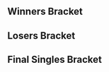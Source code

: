 {{DISPLAYTITLE:Enthusiast Gaming Live Expo 2018: ''Melee'' Singles Bracket}}{{SetGame|melee}}
{{EGLX 2018 Melee Tabs|This=3}}
==Winners Bracket==
{{16DEWBracketA2
|column-width=190
<!-- Ro16 -->
|r1m1p1=Hungrybox |r1m1p1flag=us |r1m1p1score=3
|r1m1p2=Ryan Ford |r1m1p2flag=ca |r1m1p2score=0
|r1m1win=1

|r1m2p1=Crush |r1m2p1flag=us |r1m2p1score=3
|r1m2p2=Lucky |r1m2p2flag=us |r1m2p2score=0
|r1m2win=1
|r1m2p1char1=fox |r1m2p2char1=fox |r1m2p1stock1=3 |r1m2p2stock1=0 |r1m2win1=1 |r1m2stage1=Yoshi's Story
|r1m2p1char2=fox |r1m2p2char2=fox |r1m2p1stock2=2 |r1m2p2stock2=0 |r1m2win2=1 |r1m2stage2=Pokémon Stadium
|r1m2p1char3=fox |r1m2p2char3=fox |r1m2p1stock3=2 |r1m2p2stock3=0 |r1m2win3=1 |r1m2stage3=Pokémon Stadium
|r1m2date=March 10, 2018
|r1m2details={{BracketMatchDetails|reddit=|comment=|vod=}}

|r1m3p1=Axe |r1m3p1flag=us |r1m3p1score=3
|r1m3p2=La Luna |r1m3p2flag=us |r1m3p2score=1
|r1m3win=1
|r1m3p1char1=pikachu |r1m3p2char1=marth |r1m3p1stock1=0 |r1m3p2stock1=1 |r1m3win1=2 |r1m3stage1=Battlefield
|r1m3p1char2=pikachu |r1m3p2char2=marth |r1m3p1stock2=1 |r1m3p2stock2=0 |r1m3win2=1 |r1m3stage2=Dream Land
|r1m3p1char3=pikachu |r1m3p2char3=marth |r1m3p1stock3=3 |r1m3p2stock3=0 |r1m3win3=1 |r1m3stage3=Yoshi's Story
|r1m3p1char4=pikachu |r1m3p2char4=marth |r1m3p1stock4=3 |r1m3p2stock4=0 |r1m3win4=1 |r1m3stage4=Pokémon Stadium
|r1m3date=March 10, 2018
|r1m3details={{BracketMatchDetails|reddit=|comment=|vod=}}

|r1m4p1=Wizzrobe |r1m4p1flag=us |r1m4p1score=3
|r1m4p2=Duck |r1m4p2flag=us |r1m4p2score=1
|r1m4win=1

|r1m5p1=Plup |r1m5p1flag=us |r1m5p1score=3
|r1m5p2=MikeHaze |r1m5p2flag=us |r1m5p2score=1
|r1m5win=1
|r1m5p1char1=sheik |r1m5p2char1=fox |r1m5p1stock1=2 |r1m5p2stock1=0 |r1m5win1=1 |r1m5stage1=Dream Land
|r1m5p1char2=fox |r1m5p2char2=fox |r1m5p1stock2=0 |r1m5p2stock2=1 |r1m5win2=2 |r1m5stage2=Pokémon Stadium
|r1m5p1char3=sheik |r1m5p2char3=fox |r1m5p1stock3=3 |r1m5p2stock3=0 |r1m5win3=1 |r1m5stage3=Battlefield
|r1m5p1char4=fox |r1m5p2char4=fox |r1m5p1stock4=1 |r1m5p2stock4=0 |r1m5win4=1 |r1m5stage4=Final Destination
|r1m5date=March 10, 2018
|r1m5details={{BracketMatchDetails|reddit=|comment=|vod=}}

|r1m6p1=Zain |r1m6p1flag=us |r1m6p1score=0
|r1m6p2=HugS |r1m6p2flag=us |r1m6p2score=3
|r1m6win=2
|r1m6p1char1=marth |r1m6p2char1=samus |r1m6p1stock1=0 |r1m6p2stock1=1 |r1m6win1=2 |r1m6stage1=Fountain of Dreams
|r1m6p1char2=marth |r1m6p2char2=samus |r1m6p1stock2=0 |r1m6p2stock2=1 |r1m6win2=2 |r1m6stage2=Yoshi's Story
|r1m6p1char3=marth |r1m6p2char3=samus |r1m6p1stock3=0 |r1m6p2stock3=1 |r1m6win3=2 |r1m6stage3=Yoshi's Story
|r1m6date=March 10, 2018
|r1m6details={{BracketMatchDetails|reddit=|comment=|vod=}}

|r1m7p1=Mew2King |r1m7p1flag=us |r1m7p1score=3
|r1m7p2=Ice |r1m7p2flag=de |r1m7p2score=0
|r1m7win=1
|r1m7p1char1=marth |r1m7p2char1=fox |r1m7p1stock1=2 |r1m7p2stock1=0 |r1m7win1=1 |r1m7stage1=Battlefield
|r1m7p1char2=marth |r1m7p2char2=fox |r1m7p1stock2=1 |r1m7p2stock2=0 |r1m7win2=1 |r1m7stage2=Dream Land
|r1m7p1char3=marth |r1m7p2char3=fox |r1m7p1stock3=2 |r1m7p2stock3=0 |r1m7win3=1 |r1m7stage3=Dream Land
|r1m7date=March 10, 2018
|r1m7details={{BracketMatchDetails|reddit=|comment=|vod=}}

|r1m8p1=SFAT |r1m8p1flag=us |r1m8p1score=3
|r1m8p2=aMSa |r1m8p2flag=jp |r1m8p2score=0
|r1m8win=1
|r1m8p1char1=fox |r1m8p2char1=yoshi |r1m8p1stock1=1 |r1m8p2stock1=0 |r1m8win1=1 |r1m8stage1=Battlefield
|r1m8p1char2=fox |r1m8p2char2=yoshi |r1m8p1stock2=1 |r1m8p2stock2=0 |r1m8win2=1 |r1m8stage2=Yoshi's Story
|r1m8p1char3=fox |r1m8p2char3=yoshi |r1m8p1stock3=1 |r1m8p2stock3=0 |r1m8win3=1 |r1m8stage3=Yoshi's Story
|r1m8date=March 10, 2018
|r1m8details={{BracketMatchDetails|reddit=|comment=|vod=}}

<!-- QUARTERFINALS -->
|r2m1p1=Hungrybox |r2m1p1flag=us |r2m1p1score=3
|r2m1p2=Crush |r2m1p2flag=us |r2m1p2score=0
|r2m1win=1
|r2m1p1char1=puff |r2m1p2char1=fox |r2m1p1stock1=2 |r2m1p2stock1=0 |r2m1win1=1 |r2m1stage1=Battlefield
|r2m1p1char2=puff |r2m1p2char2=fox |r2m1p1stock2=2 |r2m1p2stock2=0 |r2m1win2=1 |r2m1stage2=Pokémon Stadium
|r2m1p1char3=puff |r2m1p2char3=fox |r2m1p1stock3=2 |r2m1p2stock3=0 |r2m1win3=1 |r2m1stage3=Pokémon Stadium
|r2m1date=March 10, 2018
|r2m1details={{BracketMatchDetails|reddit=|comment=|vod=}}

|r2m2p1=Axe |r2m2p1flag=us |r2m2p1score=1
|r2m2p2=Wizzrobe |r2m2p2flag=us |r2m2p2score=3
|r2m2win=2
|r2m2p1char1=pikachu |r2m2p2char1=cf |r2m2p1stock1=0 |r2m2p2stock1=1 |r2m2win1=2 |r2m2stage1=Battlefield
|r2m2p1char2=pikachu |r2m2p2char2=cf |r2m2p1stock2=1 |r2m2p2stock2=0 |r2m2win2=1 |r2m2stage2=Final Destination
|r2m2p1char3=pikachu |r2m2p2char3=cf |r2m2p1stock3=0 |r2m2p2stock3=2 |r2m2win3=2 |r2m2stage3=Yoshi's Story
|r2m2p1char4=pikachu |r2m2p2char4=cf |r2m2p1stock4=0 |r2m2p2stock4=1 |r2m2win4=2 |r2m2stage4=Fountain of Dreams
|r2m2date=March 10, 2018
|r2m2details={{BracketMatchDetails|reddit=|comment=|vod=}}

|r2m3p1=Plup |r2m3p1flag=us |r2m3p1score=3
|r2m3p2=HugS |r2m3p2flag=us |r2m3p2score=0
|r2m3win=1
|r2m3p1char1=sheik |r2m3p2char1=samus |r2m3p1stock1=1 |r2m3p2stock1=0 |r2m3win1=1 |r2m3stage1=Yoshi's Story
|r2m3p1char2=sheik |r2m3p2char2=samus |r2m3p1stock2=2 |r2m3p2stock2=0 |r2m3win2=1 |r2m3stage2=Dream Land
|r2m3p1char3=sheik |r2m3p2char3=samus |r2m3p1stock3=1 |r2m3p2stock3=0 |r2m3win3=1 |r2m3stage3=Dream Land
|r2m3date=March 10, 2018
|r2m3details={{BracketMatchDetails|reddit=|comment=|vod=}}

|r2m4p1=Mew2King |r2m4p1flag=us |r2m4p1score=3
|r2m4p2=SFAT |r2m4p2flag=us |r2m4p2score=0
|r2m4win=1
|r2m4p1char1=marth |r2m4p2char1=fox |r2m4p1stock1=2 |r2m4p2stock1=0 |r2m4win1=1 |r2m4stage1=Fountain of Dreams
|r2m4p1char2=marth |r2m4p2char2=fox |r2m4p1stock2=2 |r2m4p2stock2=0 |r2m4win2=1 |r2m4stage2=Dream Land
|r2m4p1char3=marth |r2m4p2char3=fox |r2m4p1stock3=2 |r2m4p2stock3=0 |r2m4win3=1 |r2m4stage3=Pokémon Stadium
|r2m4date=March 10, 2018
|r2m4details={{BracketMatchDetails|reddit=|comment=|vod=}}

<!-- SEMIFINALS -->
|r3m1p1=Hungrybox |r3m1p1flag=us |r3m1p1score=3
|r3m1p2=Wizzrobe |r3m1p2flag=us |r3m1p2score=2
|r3m1p1char1=puff |r3m1p2char1=cf |r3m1p1stock1=0 |r3m1p2stock1=1 |r3m1win1=2 |r3m1stage1=Final Destination
|r3m1p1char2=puff |r3m1p2char2=cf |r3m1p1stock2=1 |r3m1p2stock2=0 |r3m1win2=1 |r3m1stage2=Dream Land
|r3m1p1char3=puff |r3m1p2char3=cf |r3m1p1stock3=3 |r3m1p2stock3=0 |r3m1win3=1 |r3m1stage3=Yoshi's Story
|r3m1p1char4=puff |r3m1p2char4=cf |r3m1p1stock4=0 |r3m1p2stock4=1 |r3m1win4=2 |r3m1stage4=Pokémon Stadium
|r3m1p1char5=puff |r3m1p2char5=cf |r3m1p1stock5=2 |r3m1p2stock5=0 |r3m1win5=1 |r3m1stage5=Battlefield
|r3m1win=1

|r3m2p1=Plup |r3m2p1flag=us |r3m2p1score=3
|r3m2p2=Mew2King |r3m2p2flag=us |r3m2p2score=1
|r3m2p1char1=fox |r3m2p2char1=fox |r3m2p1stock1=2 |r3m2p2stock1=0 |r3m2win1=1 |r3m2stage1=Fountain of Dreams
|r3m2p1char2=sheik |r3m2p2char2=sheik |r3m2p1stock2=0 |r3m2p2stock2=1 |r3m2win2=2 |r3m2stage2=Final Destination
|r3m2p1char3=sheik |r3m2p2char3=sheik |r3m2p1stock3=2 |r3m2p2stock3=0 |r3m2win3=1 |r3m2stage3=Fountain of Dreams
|r3m2p1char4=sheik |r3m2p2char4=sheik |r3m2p1stock4=2 |r3m2p2stock4=0 |r3m2win4=1 |r3m2stage4=Pokémon Stadium
|r3m2win=1
}}

==Losers Bracket==
{{32DELBracketSmwA
|tourneylink=Enthusiast Gaming Live Expo/2018/Melee
|tourneyname=Enthusiast Gaming Live Expo 2018
|l1placement=25-32
|l2placement=17-24
|l3placement=13-16
|l4placement=9-12
|l5placement=7-8
|l6placement=5-6

|l1m1p1=Swedish Delight |l1m1p1flag=us |l1m1p1score=3 |l1m1win=1
|l1m1p2=Crunch |l1m1p2flag=us |l1m1p2score=0
|l1m2p1=Moky |l1m2p1flag=ca |l1m2p1score=2 |l1m2win=2
|l1m2p2=Nightmare |l1m2p2flag=ca |l1m2p2score=3
|l1m3p1=KJH |l1m3p1flag=us |l1m3p1score=3 |l1m3win=1
|l1m3p2=PewPewU |l1m3p2flag=us |l1m3p2score=2
|l1m4p1=Kage |l1m4p1flag=ca |l1m4p1score=3 |l1m4win=1
|l1m4p2=R2DLiu |l1m4p2flag=us |l1m4p2score=1
|l1m5p1=Heartstrings |l1m5p1flag=us |l1m5p1score=3 |l1m5win=1
|l1m5p2=Monib |l1m5p2flag=ca |l1m5p2score=2
|l1m6p1=Trulliam |l1m6p1flag=ca |l1m6p1score=1 |l1m6win=2
|l1m6p2=Legend |l1m6p2flag=ca |l1m6p2score=3
|l1m7p1=Faust |l1m7p1flag=ca |l1m7p1score=0 |l1m7win=2
|l1m7p2=Fork |l1m7p2flag=ca |l1m7p2score=3
|l1m8p1=Prince Abu |l1m8p1flag=us |l1m8p1score=3 |l1m8win=1
|l1m8p2=The Wanderer |l1m8p2flag=ca |l1m8p2score=0

|l2m1p1=aMSa |l2m1p1flag=jp |l2m1p1score=3 |l2m1win=1
|l2m1p2=Swedish Delight |l2m1p2flag=us |l2m1p2score=2
|l2m2p1=Ice |l2m2p1flag=de |l2m2p1score=3 |l2m2win=1
|l2m2p2=Nightmare |l2m2p2flag=ca |l2m2p2score=0
|l2m3p1=Zain |l2m3p1flag=us |l2m3p1score=3 |l2m3win=1
|l2m3p2=KJH |l2m3p2flag=us |l2m3p2score=1
|l2m4p1=MikeHaze |l2m4p1flag=us |l2m4p1score=3 |l2m4win=1
|l2m4p2=Kage |l2m4p2flag=ca |l2m4p2score=2
|l2m5p1=Duck |l2m5p1flag=us |l2m5p1score=3 |l2m5win=1
|l2m5p2=Heartstrings |l2m5p2flag=us |l2m5p2score=0
|l2m6p1=La Luna |l2m6p1flag=us |l2m6p1score=1 |l2m6win=2
|l2m6p2=Legend |l2m6p2flag=ca |l2m6p2score=3
|l2m7p1=Lucky |l2m7p1flag=us |l2m7p1score=3 |l2m7win=1
|l2m7p2=Fork |l2m7p2flag=ca |l2m7p2score=2
|l2m8p1=Ryan Ford |l2m8p1flag=ca |l2m8p1score=3 |l2m8win=1
|l2m8p2=Prince Abu |l2m8p2flag=us |l2m8p2score=1

|l3m1p1=aMSa |l3m1p1flag=jp |l3m1p1score=3 |l3m1win=1
|l3m1p2=Ice |l3m1p2flag=de |l3m1p2score=2
|l3m1p1char1=yoshi |l3m1p2char1=fox |l3m1p1stock1=2 |l3m1p2stock1=0 |l3m1win1=1 |l3m1stage1=Battlefield
|l3m1p1char2=yoshi |l3m1p2char2=fox |l3m1p1stock2=0 |l3m1p2stock2=2 |l3m1win2=2 |l3m1stage2=Pokémon Stadium
|l3m1p1char3=yoshi |l3m1p2char3=fox |l3m1p1stock3=1 |l3m1p2stock3=0 |l3m1win3=1 |l3m1stage3=Yoshi's Story
|l3m1p1char4=yoshi |l3m1p2char4=fox |l3m1p1stock4=0 |l3m1p2stock4=2 |l3m1win4=2 |l3m1stage4=Final Destination
|l3m1p1char5=yoshi |l3m1p2char5=fox |l3m1p1stock5=1 |l3m1p2stock5=0 |l3m1win5=1 |l3m1stage5=Fountain of Dreams
|l3m1date=March 10, 2018
|l3m1details={{BracketMatchDetails|reddit=|comment=|vod=}}

|l3m2p1=Zain |l3m2p1flag=us |l3m2p1score=3 |l3m2win=1
|l3m2p2=MikeHaze |l3m2p2flag=us |l3m2p2score=1
|l3m3p1=Duck |l3m3p1flag=us |l3m3p1score=3 |l3m3win=1
|l3m3p2=Legend |l3m3p2flag=ca |l3m3p2score=0
|l3m4p1=Lucky |l3m4p1flag=us |l3m4p1score=2 |l3m4win=2
|l3m4p2=Ryan Ford |l3m4p2flag=ca |l3m4p2score=3

|l4m1p1=Axe |l4m1p1flag=us |l4m1p1score=0 |l4m1win=2
|l4m1p2=aMSa |l4m1p2flag=jp |l4m1p2score=3
|l4m1p1char1=pikachu |l4m1p2char1=yoshi |l4m1p1stock1=0 |l4m1p2stock1=1 |l4m1win1=2 |l4m1stage1=Battlefield
|l4m1p1char2=pikachu |l4m1p2char2=yoshi |l4m1p1stock2=0 |l4m1p2stock2=2 |l4m1win2=2 |l4m1stage2=Pokémon Stadium
|l4m1p1char3=yl |l4m1p2char3=yoshi |l4m1p1stock3=0 |l4m1p2stock3=1 |l4m1win3=2 |l4m1stage3=Pokémon Stadium
|l4m1date=March 10, 2018
|l4m1details={{BracketMatchDetails|reddit=|comment=|vod=}}

|l4m2p1=Crush |l4m2p1flag=us |l4m2p1score=3 |l4m2win=1
|l4m2p2=Zain |l4m2p2flag=us |l4m2p2score=2
|l4m2p1char1=fox |l4m2p2char1=marth |l4m2p1stock1=1 |l4m2p2stock1=0 |l4m2win1=1 |l4m2stage1=Battlefield
|l4m2p1char2=fox |l4m2p2char2=marth |l4m2p1stock2=0 |l4m2p2stock2=2 |l4m2win2=2 |l4m2stage2=Final Destination
|l4m2p1char3=fox |l4m2p2char3=marth |l4m2p1stock3=0 |l4m2p2stock3=2 |l4m2win3=2 |l4m2stage3=Pokémon Stadium
|l4m2p1char4=fox |l4m2p2char4=marth |l4m2p1stock4=1 |l4m2p2stock4=0 |l4m2win4=1 |l4m2stage4=Dream Land
|l4m2p1char5=fox |l4m2p2char5=marth |l4m2p1stock5=3 |l4m2p2stock5=0 |l4m2win5=1 |l4m2stage5=Fountain of Dreams
|l4m2date=March 10, 2018
|l4m2details={{BracketMatchDetails|reddit=|comment=|vod=https://twitter.com/toph_bbq/status/972616249208377344}}

|l4m3p1=SFAT |l4m3p1flag=us |l4m3p1score=3 |l4m3win=1
|l4m3p2=Duck |l4m3p2flag=us |l4m3p2score=1
|l4m3p1char1=fox |l4m3p2char1=samus |l4m3p1stock1=2 |l4m3p2stock1=0 |l4m3win1=1 |l4m3stage1=Battlefield
|l4m3p1char2=fox |l4m3p2char2=samus |l4m3p1stock2=1 |l4m3p2stock2=0 |l4m3win2=1 |l4m3stage2=Fountain of Dreams
|l4m3p1char3=fox |l4m3p2char3=samus |l4m3p1stock3=0 |l4m3p2stock3=3 |l4m3win3=2 |l4m3stage3=Fountain of Dreams
|l4m3p1char4=fox |l4m3p2char4=samus |l4m3p1stock4=2 |l4m3p2stock4=0 |l4m3win4=1 |l4m3stage4=Pokémon Stadium
|l4m3date=March 10, 2018
|l4m3details={{BracketMatchDetails|reddit=|comment=|vod=}}

|l4m4p1=HugS |l4m4p1flag=us |l4m4p1score=2 |l4m4win=2
|l4m4p2=Ryan Ford |l4m4p2flag=ca |l4m4p2score=3
|l4m4p1char1=samus |l4m4p2char1=fox |l4m4p1stock1=2 |l4m4p2stock1=0 |l4m4win1=1 |l4m4stage1=Battlefield
|l4m4p1char2=samus |l4m4p2char2=fox |l4m4p1stock2=1 |l4m4p2stock2=0 |l4m4win2=1 |l4m4stage2=Yoshi's Story
|l4m4p1char3=samus |l4m4p2char3=sheik |l4m4p1stock3=0 |l4m4p2stock3=1 |l4m4win3=2 |l4m4stage3=Yoshi's Story
|l4m4p1char4=samus |l4m4p2char4=sheik |l4m4p1stock4=0 |l4m4p2stock4=2 |l4m4win4=2 |l4m4stage4=Fountain of Dreams
|l4m4p1char5=samus |l4m4p2char5=sheik |l4m4p1stock5=1 |l4m4p2stock5=1 |l4m4win5=2 |l4m4stage5=Dream Land
|l4m4date=March 10, 2018
|l4m4details={{BracketMatchDetails|reddit=|comment=Game 5 ended in a timeout|vod=}}

|l5m1p1=aMSa |l5m1p1flag=jp |l5m1p1score=3 |l5m1win=1
|l5m1p2=Crush |l5m1p2flag=us |l5m1p2score=2
|l5m1p1char1=yoshi |l5m1p2char1=fox |l5m1p1stock1=1 |l5m1p2stock1=0 |l5m1win1=1 |l5m1stage1=Battlefield
|l5m1p1char2=yoshi |l5m1p2char2=fox |l5m1p1stock2=0 |l5m1p2stock2=1 |l5m1win2=2 |l5m1stage2=Final Destination
|l5m1p1char3=yoshi |l5m1p2char3=fox |l5m1p1stock3=2 |l5m1p2stock3=0 |l5m1win3=1 |l5m1stage3=Fountain of Dreams
|l5m1p1char4=yoshi |l5m1p2char4=fox |l5m1p1stock4=0 |l5m1p2stock4=2 |l5m1win4=2 |l5m1stage4=Pokémon Stadium
|l5m1p1char5=yoshi |l5m1p2char5=fox |l5m1p1stock5=3 |l5m1p2stock5=0 |l5m1win5=1 |l5m1stage5=Yoshi's Story

|l5m2p1=SFAT |l5m2p1flag=us |l5m2p1score=3 |l5m2win=1
|l5m2p2=Ryan Ford |l5m2p2flag=ca |l5m2p2score=1
|l5m2p1char1=fox |l5m2p2char1=fox |l5m2p1stock1=2 |l5m2p2stock1=0 |l5m2win1=1 |l5m2stage1=Dream Land
|l5m2p1char2=fox |l5m2p2char2=fox |l5m2p1stock2=0 |l5m2p2stock2=1 |l5m2win2=2 |l5m2stage2=Fountain of Dreams
|l5m2p1char3=fox |l5m2p2char3=marth |l5m2p1stock3=3 |l5m2p2stock3=0 |l5m2win3=1 |l5m2stage3=Final Destination
|l5m2p1char4=fox |l5m2p2char4=fox |l5m2p1stock4=1 |l5m2p2stock4=0 |l5m2win4=1 |l5m2stage4=Yoshi's Story

|l6m1p1=Mew2King |l6m1p1flag=us |l6m1p1score=1 |l6m1win=2
|l6m1p2=aMSa |l6m1p2flag=jp |l6m1p2score=3
|l6m1p1char1=sheik |l6m1p2char1=yoshi |l6m1p1stock1=0 |l6m1p2stock1=1 |l6m1win1=2 |l6m1stage1=Fountain of Dreams
|l6m1p1char2=sheik |l6m1p2char2=yoshi |l6m1p1stock2=1 |l6m1p2stock2=0 |l6m1win2=1 |l6m1stage2=Final Destination
|l6m1p1char3=sheik |l6m1p2char3=yoshi |l6m1p1stock3=0 |l6m1p2stock3=2 |l6m1win3=2 |l6m1stage3=Yoshi's Story
|l6m1p1char4=sheik |l6m1p2char4=yoshi |l6m1p1stock4=0 |l6m1p2stock4=2 |l6m1win4=2 |l6m1stage4=Dream Land

|l6m2p1=Wizzrobe |l6m2p1flag=us |l6m2p1score=3 |l6m2win=1
|l6m2p2=SFAT |l6m2p2flag=us |l6m2p2score=1
|l6m2p1char1=cf |l6m2p2char1=fox |l6m2p1stock1=0 |l6m2p2stock1=1 |l6m2win1=2 |l6m2stage1=Final Destination
|l6m2p1char2=cf |l6m2p2char2=fox |l6m2p1stock2=2 |l6m2p2stock2=0 |l6m2win2=1 |l6m2stage2=Battlefield
|l6m2p1char3=cf |l6m2p2char3=fox |l6m2p1stock3=1 |l6m2p2stock3=0 |l6m2win3=1 |l6m2stage3=Pokémon Stadium
|l6m2p1char4=cf |l6m2p2char4=fox |l6m2p1stock4=1 |l6m2p2stock4=0 |l6m2win4=1 |l6m2stage4=Pokémon Stadium
}}
<onlyinclude>
==Final Singles Bracket==
{{DEFinalSmwBracket
|tourneylink=Enthusiast Gaming Live Expo/2018/Melee
|tourneyname=Enthusiast Gaming Live Expo 2018
|l1placement=4
|r2placement=3
|r3loserplacement=2
|r3winnerplacement=1
|column-width=190

<!-- FROM WINNERS -->
|r1m1p1=Hungrybox |r1m1p1flag=us |r1m1p1score=3
|r1m1p2=Plup |r1m1p2flag=us |r1m1p2score=2
|r1m1win=1
|r1m1p1char1=puff |r1m1p1stock1=1 |r1m1p2char1=fox |r1m1p2stock1=0 |r1m1win1=1 |r1m1stage1=Fountain of Dreams
|r1m1p1char2=puff |r1m1p1stock2=0 |r1m1p2char2=fox |r1m1p2stock2=1 |r1m1win2=2 |r1m1stage2=Final Destination
|r1m1p1char3=puff |r1m1p1stock3=1 |r1m1p2char3=fox |r1m1p2stock3=0 |r1m1win3=1 |r1m1stage3=Dream Land
|r1m1p1char4=puff |r1m1p1stock4=0 |r1m1p2char4=fox |r1m1p2stock4=1 |r1m1win4=2 |r1m1stage4=Pokémon Stadium
|r1m1p1char5=puff |r1m1p1stock5=1 |r1m1p2char5=fox |r1m1p2stock5=0 |r1m1win5=1 |r1m1stage5=Battlefield

<!-- FROM LOSERS -->
|l1m1p1=aMSa |l1m1p1flag=jp |l1m1p1score=0
|l1m1p2=Wizzrobe |l1m1p2flag=us |l1m1p2score=3
|l1m1win=2
|l1m1p1char1=yoshi |l1m1p2char1=cf |l1m1p1stock1=0 |l1m1p2stock1=2 |l1m1win1=2 |l1m1stage1=Battlefield
|l1m1p1char2=yoshi |l1m1p2char2=cf |l1m1p1stock2=0 |l1m1p2stock2=2 |l1m1win2=2 |l1m1stage2=Fountain of Dreams
|l1m1p1char3=yoshi |l1m1p2char3=cf |l1m1p1stock3=0 |l1m1p2stock3=2 |l1m1win3=2 |l1m1stage3=Fountain of Dreams
|l1m1date=March 11, 2018
|l1m1details={{BracketMatchDetails|reddit=|comment=|vod=}}

<!-- LOSERS FINALS -->
|r2m1p1=Plup |r2m1p1flag=us |r2m1p1score=3
|r2m1p2=Wizzrobe |r2m1p2flag=us |r2m1p2score=0
|r2m1win=1
|r2m1p1char1=sheik |r2m1p2char1=cf |r2m1p1stock1=2 |r2m1p2stock1=0 |r2m1win1=1 |r2m1stage1=Battlefield
|r2m1p1char2=sheik |r2m1p2char2=cf |r2m1p1stock2=2 |r2m1p2stock2=0 |r2m1win2=1 |r2m1stage2=Pokémon Stadium
|r2m1p1char3=sheik |r2m1p2char3=cf |r2m1p1stock3=1 |r2m1p2stock3=0 |r2m1win3=1 |r2m1stage3=Final Destination
|r2m1date=March 11, 2018
|r2m1details={{BracketMatchDetails|reddit=|comment=|vod=}}

<!-- GRAND FINALS -->
|r3m1p1=Hungrybox |r3m1p1flag=us |r3m1p1score=3 |r3m2p1score=
|r3m1p2=Plup |r3m1p2flag=us |r3m1p2score=1 |r3m2p2score=
|r3m1win=1
|r3m1p1char1=puff |r3m1p2char1=fox |r3m1p1stock1=3 |r3m1p2stock1=0 |r3m1win1=1 |r3m1stage1=Fountain of Dreams
|r3m1p1char2=puff |r3m1p2char2=fox |r3m1p1stock2=0 |r3m1p2stock2=2 |r3m1win2=2 |r3m1stage2=Pokémon Stadium
|r3m1p1char3=puff |r3m1p2char3=fox |r3m1p1stock3=4 |r3m1p2stock3=0 |r3m1win3=1 |r3m1stage3=Dream Land
|r3m1p1char4=puff |r3m1p2char4=fox |r3m1p1stock4=3 |r3m1p2stock4=0 |r3m1win4=1 |r3m1stage4=Final Destination
|r3m1date=March 11, 2018
|r3m1details={{BracketMatchDetails|reddit=|comment=|vod=}}
}}
</onlyinclude>
